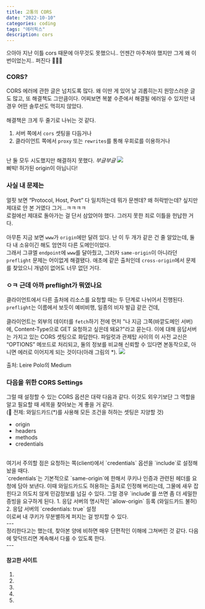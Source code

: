 ```yaml
---
title: 고통의 CORS
date: "2022-10-10"
categories: coding
tags: "에러픽스"
description: cors
---
```

<HeadingNavigator />
으아아 지난 이틀 cors 때문에 아무것도 못했으니..  
언젠간 마주쳐야 했지만 그게 왜 이번이었는지.. 퍼진다 🫠🫠🫠   

### CORS?
CORS 에러에 관한 글은 넘치도록 많다. 왜 이딴 게 있어 날 괴롭히는지 원망스러운 글도 많고, 또 해결책도 그만큼이다. 어찌보면 복붙 수준에서 해결될 에러일 수 있지만 내 경우 어떤 솔루션도 먹히지 않았다.  
<br/>
해결책은 크게 두 줄기로 나뉘는 것 같다.  
1. 서버 쪽에서 `cors` 셋팅을 다듬거나  
2. 클라이언트 쪽에서 `proxy` 또는 `rewrites`를 통해 우회로를 이용하거나
<br/>
난 둘 모두 시도했지만 해결하지 못했다. <i>부글부글</i> 
<Img src='/images/에러/스샷_cors1.webp' />
<figcaption>삐빅! 허가된 origin이 아닙니다!</figcaption>

### 사실 내 문제는
얼핏 보면 <q>Protocol, Host, Port</q> 다 일치하는데 뭐가 문젠데? 왜 허락받는데? 싶지만 제대로 안 본 거였다 그거...ㅋㅋㅋㅋ  
로컬에선 제대로 돌아가는 걸 단서 삼았어야 했다. 그러지 못한 죄로 이틀을 헌납한 거다.  
<br/>
아무튼 지금 보면 `www`가 `origin`에만 달려 있다. 난 이 두 개가 같은 건 줄 알았는데, 둘 다 내 소유이긴 해도 엄연히 다른 도메인이었다.  
그래서 그큐엘 `endpoint`에 `www`를 달아줬고, 그러자 `same-origin`이 아니라던 `preflight` 문제는 어이없게 해결됐다. 애초에 같은 출처인데 `cross-origin`에서 문제를 찾았으니 개념이 없어도 너무 없던 거다.  

### ㅇㅋ 근데 아까 preflight가 뭐였나요
클라이언트에서 다른 출처에 리소스를 요청할 때는 두 단계로 나뉘어서 진행된다. `preflight`는 이름에서 보듯이 예비비행, 일종의 비자 발급 같은 건데,  
<br/>
클라이언트는 외부의 데이터를 `fetch`하기 전에 먼저 "나 지금 <a>그쪽(바깥도메인 서버)</a>에, <a>Content-Type</a>으로 <a>GET</a> 요청하고 싶은데 돼요?"라고 묻는다. 이에 대해 응답서버는 가지고 있는 CORS 셋팅으로 화답한다. 파일럿과 관제탑 사이의 이 사전 교신은 <q>OPTIONS</q> 메쏘드로 처리되고, 둘의 정보를 비교해 신뢰할 수 있다면 본동작으로, 아니면 에러로 이어지게 되는 것이다(아래 그림의 *).
<Img src='/images/에러/스샷_cors2.webp' />
<figcaption>출처: Leire Polo의 Medium</figcaption>


### 다음을 위한 CORS Settings
그럴 때 설정할 수 있는 CORS 옵션은 대략 다음과 같다. 이것도 외우기보단 그 역할을 알고 필요할 때 세목을 찾아보는 게 좋을 거 같다.  
(👺 전제: 와일드카드(*)를 사용해 모든 조건을 허하는 셋팅은 지양할 것)  
- origin
- headers
- methods
- credentials
<br/>
여기서 주의할 점은 요청하는 쪽(client)에서 `credentials` 옵션을 `include`로 설정해놨을 때다.  
<br/>
`credentials`는 기본적으로 `same-origin`에 한해서 쿠키나 인증과 관련된 헤더를 요청에 담아 보낸다. 이때 와일드카드도 허용하는 출처로 인정해 버리는데, 그물에 새우 잡힌다고 의도치 않게 민감정보를 넘길 수 있다. 그럴 경우 `include`를 쓰면 좀 더 세밀한 증빙을 요구하게 된다.  
1. 응답 서버의 명시적인 `allow-origin` 등록 (와일드카드 불허)
2. 응답 서버의 `credentials: true` 설정
<br/>
이로써 내 쿠키가 무분별하게 퍼지는 걸 방지할 수 있다.
<br/>
---
<br/>
정리한다고는 했는데, 찾아본 양에 비하면 매우 단편적인 이해에 그쳐버린 것 같다. 다음에 맞닥뜨리면 계속해서 다룰 수 있도록 한다.  
<br/>
---
<br/>

#### 참고한 사이트
1. <Lnk text='아폴로GQL의 CORS 설명' href='https://www.apollographql.com/docs/apollo-server/v4/security/cors/' />
2. <Lnk text='프리즈마의 CORS 설명' href='https://www.prisma.io/blog/enabling-cors-for-express-graphql-apollo-server-1ef999bfb38d' />
3. <Lnk text='Leire Polo의 CORS 설명' href='https://medium.com/tribalscale/stop-cursing-cors-c2cbb4997057' />
4. <Lnk text='evan-moon의 CORS에 관한 거의 모든 것' href='https://evan-moon.github.io/2020/05/21/about-cors/' />
5. <Lnk text='www가 있고 없고의 차이' href='https://joonius.tistory.com/19' />